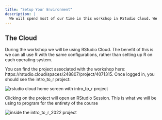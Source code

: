 ```yaml
---
title: "Setup Your Environment"
description: |
  We will spend most of our time in this workshop in RStudio Cloud. We recommend the Firefox or Chrome browsers and will use Firefox during the workshop.
---
```


   
## The Cloud

During the workshop we will be using RStudio Cloud. The benefit of this is we can all use R with the same configurations, rather than setting up R on each operating system.

You can find the project associated with the workshop here: https://rstudio.cloud/spaces/248807/project/4071315. Once logged in, you should see the intro_to_r project:




<img alt="rstudio cloud home screen with intro_to_r project" src="www/login.PNG"></img>



Clicking on the project will open an RStudio Session. This is what we will be using to program for the entirety of the course


<img alt="inside the intro_to_r_2022 project" src="www/ide.PNG"></img>

